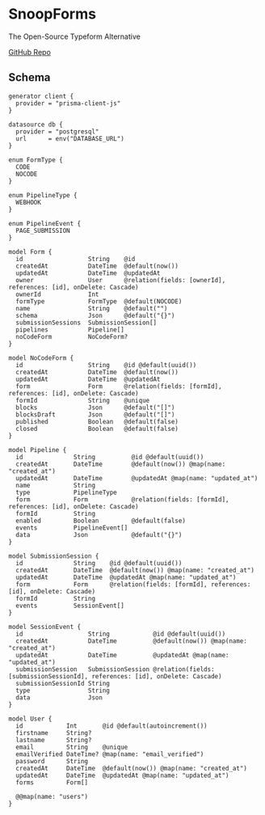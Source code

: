 # SnoopForms

The Open-Source Typeform Alternative

[GitHub Repo](https://github.com/formbricks/snoopforms)

## Schema

```prisma
generator client {
  provider = "prisma-client-js"
}

datasource db {
  provider = "postgresql"
  url      = env("DATABASE_URL")
}

enum FormType {
  CODE
  NOCODE
}

enum PipelineType {
  WEBHOOK
}

enum PipelineEvent {
  PAGE_SUBMISSION
}

model Form {
  id                  String    @id
  createdAt           DateTime  @default(now())
  updatedAt           DateTime  @updatedAt
  owner               User      @relation(fields: [ownerId], references: [id], onDelete: Cascade)
  ownerId             Int
  formType            FormType  @default(NOCODE)
  name                String    @default("")
  schema              Json      @default("{}")
  submissionSessions  SubmissionSession[]
  pipelines           Pipeline[]
  noCodeForm          NoCodeForm?
}

model NoCodeForm {
  id                  String    @id @default(uuid())
  createdAt           DateTime  @default(now())
  updatedAt           DateTime  @updatedAt
  form                Form      @relation(fields: [formId], references: [id], onDelete: Cascade)
  formId              String    @unique
  blocks              Json      @default("[]")
  blocksDraft         Json      @default("[]")
  published           Boolean   @default(false)
  closed              Boolean   @default(false)
}

model Pipeline {
  id              String          @id @default(uuid())
  createdAt       DateTime        @default(now()) @map(name: "created_at")
  updatedAt       DateTime        @updatedAt @map(name: "updated_at")
  name            String
  type            PipelineType
  form            Form            @relation(fields: [formId], references: [id], onDelete: Cascade)
  formId          String
  enabled         Boolean         @default(false)
  events          PipelineEvent[]
  data            Json            @default("{}")
}

model SubmissionSession {
  id              String    @id @default(uuid())
  createdAt       DateTime  @default(now()) @map(name: "created_at")
  updatedAt       DateTime  @updatedAt @map(name: "updated_at")
  form            Form      @relation(fields: [formId], references: [id], onDelete: Cascade)
  formId          String
  events          SessionEvent[]
}

model SessionEvent {
  id                  String            @id @default(uuid())
  createdAt           DateTime          @default(now()) @map(name: "created_at")
  updatedAt           DateTime          @updatedAt @map(name: "updated_at")
  submissionSession   SubmissionSession @relation(fields: [submissionSessionId], references: [id], onDelete: Cascade)
  submissionSessionId String
  type                String
  data                Json
}

model User {
  id            Int       @id @default(autoincrement())
  firstname     String?
  lastname      String?
  email         String    @unique
  emailVerified DateTime? @map(name: "email_verified")
  password      String
  createdAt     DateTime  @default(now()) @map(name: "created_at")
  updatedAt     DateTime  @updatedAt @map(name: "updated_at")
  forms         Form[]

  @@map(name: "users")
}
```
